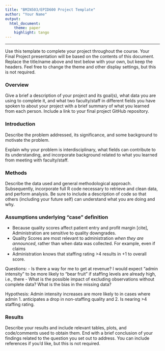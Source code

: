 ```yaml
---
title: "BMIN503/EPID600 Project Template"
author: "Your Name"
output: 
  html_document:
    theme: paper 
    highlight: tango
---
```



***
Use this template to complete your project throughout the course. Your Final Project presentation will be based on the contents of this document. Replace the title/name above and text below with your own, but keep the headers. Feel free to change the theme and other display settings, but this is not required.

### Overview
Give a brief a description of your project and its goal(s), what data you are using to complete it, and what two faculty/staff in different fields you have spoken to about your project with a brief summary of what you learned from each person. Include a link to your final project GitHub repository.


### Introduction 
Describe the problem addressed, its significance, and some background to motivate the problem.

Explain why your problem is interdisciplinary, what fields can contribute to its understanding, and incorporate background related to what you learned from meeting with faculty/staff.

### Methods
Describe the data used and general methodological approach. Subsequently, incorporate full R code necessary to retrieve and clean data, and perform analysis. Be sure to include a description of code so that others (including your future self) can understand what you are doing and why. 

### Assumptions underlying "case" definition
- Because quality scores affect patient entry and profit margin [cite], Administration are sensitive to quality downgrades.
- Quality Scores are most relevant to administration *when they are announced*, rather than when data was collected. For example, even if claims 
- Administration knows that staffing rating >4 results in +1 to overall score.

Questions:
- Is there a way for me to get at revenue? I would expect "admin intensity" to be more likely to "bear fruit" if staffing levels are already high, i.e., there 
- What is the possible impact of excluding observations without complete data? What is the bias in the missing data?

Hypothesis: Admin intensity increases are more likely to in cases where admin 1. anticipates a drop in non-staffing quality and 2. Is nearing >4 staffing rating.

### Results
Describe your results and include relevant tables, plots, and code/comments used to obtain them. End with a brief conclusion of your findings related to the question you set out to address. You can include references if you'd like, but this is not required.
